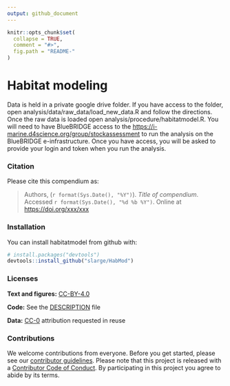```yaml
---
output: github_document
---
```


<!-- README.md is generated from README.Rmd. Please edit that file -->

```r
knitr::opts_chunk$set(
  collapse = TRUE,
  comment = "#>",
  fig.path = "README-"
)
```

# Habitat modeling

Data is held in a private google drive folder. If you have access to the folder, open analysis/data/raw_data/load_new_data.R and follow the directions. Once the raw data is loaded open analysis/procedure/habitatmodel.R. You will need to have BlueBRIDGE access to the [https://i-marine.d4science.org/group/stockassessment](BlueBRIDGE Stock Assessment VRE) to run the analysis on the BlueBRIDGE e-infrastructure. Once you have access, you will be asked to provide your login and token when you run the analysis.


### Citation

Please cite this compendium as:

> Authors, (`r format(Sys.Date(), "%Y")`). _Title of compendium_. Accessed `r format(Sys.Date(), "%d %b %Y")`. Online at <https://doi.org/xxx/xxx>

### Installation

You can install habitatmodel from github with:

```r
# install.packages("devtools")
devtools::install_github("slarge/HabMod")
```

### Licenses

**Text and figures:**  [CC-BY-4.0](http://creativecommons.org/licenses/by/4.0/)

**Code:** See the [DESCRIPTION](DESCRIPTION) file

$\textbf{Data:}$ [CC-0](http://creativecommons.org/publicdomain/zero/1.0/) attribution requested in reuse

### Contributions

We welcome contributions from everyone. Before you get started, please see our [contributor guidelines](CONTRIBUTING.md). Please note that this project is released with a [Contributor Code of Conduct](CONDUCT.md). By participating in this project you agree to abide by its terms.
